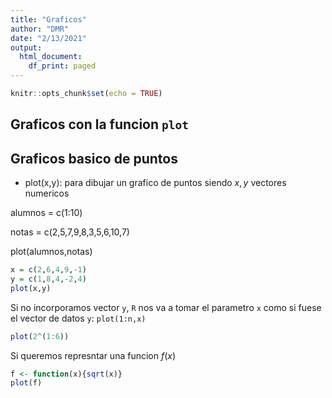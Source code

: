 ```yaml
---
title: "Graficos"
author: "DMR"
date: "2/13/2021"
output:
  html_document:
    df_print: paged
---
```


```r
knitr::opts_chunk$set(echo = TRUE)
```

## Graficos con la funcion `plot`

## Graficos basico de puntos

- plot(x,y): para dibujar un grafico de puntos siendo $x,y$ vectores numericos

alumnos = c(1:10)

notas = c(2,5,7,9,8,3,5,6,10,7)

plot(alumnos,notas)

```r
x = c(2,6,4,9,-1)
y = c(1,8,4,-2,4)
plot(x,y)

```
Si no incorporamos vector `y`, `R` nos va a tomar el parametro `x` como si fuese el vector de datos `y`: `plot(1:n,x)`

```r
plot(2^(1:6))
```
Si queremos represntar una funcion $f(x)$

```r
f <- function(x){sqrt(x)}
plot(f)
```


